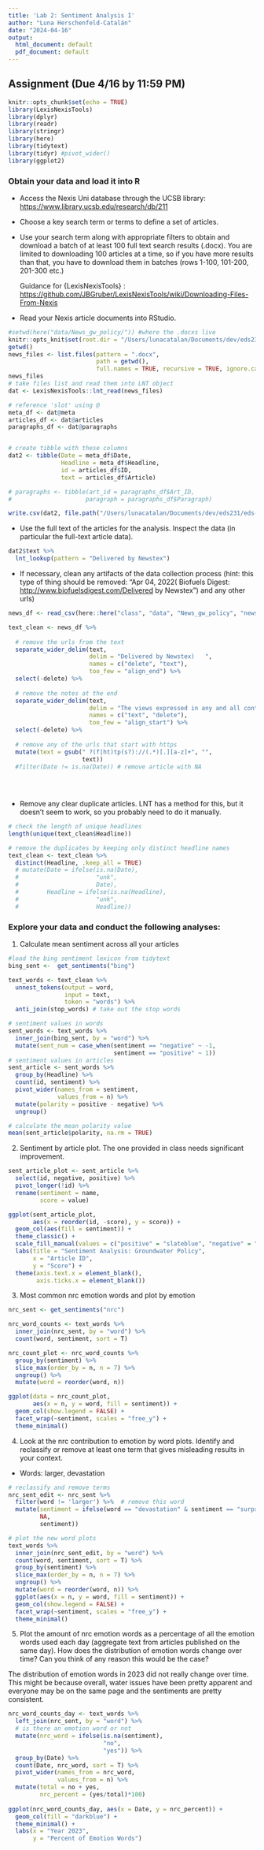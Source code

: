```yaml
---
title: 'Lab 2: Sentiment Analysis I'
author: "Luna Herschenfeld-Catalán"
date: "2024-04-16"
output:
  html_document: default
  pdf_document: default
---
```


## Assignment (Due 4/16 by 11:59 PM)
```r
knitr::opts_chunk$set(echo = TRUE)
library(LexisNexisTools)
library(dplyr)
library(readr)
library(stringr)
library(here)
library(tidytext)
library(tidyr) #pivot_wider()
library(ggplot2)

```


### Obtain your data and load it into R

-   Access the Nexis Uni database through the UCSB library: <https://www.library.ucsb.edu/research/db/211>

-   Choose a key search term or terms to define a set of articles.

-   Use your search term along with appropriate filters to obtain and download a batch of at least 100 full text search results (.docx). You are limited to downloading 100 articles at a time, so if you have more results than that, you have to download them in batches (rows 1-100, 101-200, 201-300 etc.)

    Guidance for {LexisNexisTools} : <https://github.com/JBGruber/LexisNexisTools/wiki/Downloading-Files-From-Nexis>

-   Read your Nexis article documents into RStudio.

```r
#setwd(here("data/News_gw_policy/")) #where the .docxs live
knitr::opts_knit$set(root.dir = "/Users/lunacatalan/Documents/dev/eds231/eds-231-textanalysis/class/data/News_gw_policy")
getwd()
news_files <- list.files(pattern = ".docx", 
                         path = getwd(),
                         full.names = TRUE, recursive = TRUE, ignore.case = TRUE)
news_files
# take files list and read them into LNT object
dat <- LexisNexisTools::lnt_read(news_files)

# reference 'slot' using @
meta_df <- dat@meta
articles_df <- dat@articles
paragraphs_df <- dat@paragraphs


# create tibble with these columns
dat2 <- tibble(Date = meta_df$Date,
               Headline = meta_df$Headline,
               id = articles_df$ID,
               text = articles_df$Article)

# paragraphs <- tibble(art_id = paragraphs_df$Art_ID,
#                     paragraph = paragraphs_df$Paragraph)

write.csv(dat2, file.path("/Users/lunacatalan/Documents/dev/eds231/eds-231-textanalysis/class/data/News_gw_policy/news.csv"))
```


-   Use the full text of the articles for the analysis. Inspect the data (in particular the full-text article data).

```r
dat2$text %>%
  lnt_lookup(pattern = "Delivered by Newstex")

```

-   If necessary, clean any artifacts of the data collection process (hint: this type of thing should be removed: "Apr 04, 2022( Biofuels Digest: <http://www.biofuelsdigest.com/Delivered> by Newstex") and any other urls)

```r

news_df <- read_csv(here::here("class", "data", "News_gw_policy", "news.csv"))

text_clean <- news_df %>% 
  
  # remove the urls from the text
  separate_wider_delim(text, 
                       delim = "Delivered by Newstex)   ",
                       names = c("delete", "text"),
                       too_few = "align_end") %>% 
  select(-delete) %>% 
  
  # remove the notes at the end
  separate_wider_delim(text, 
                       delim = "The views expressed in any and all content distributed by Newstex",
                       names = c("text", "delete"),
                       too_few = "align_start") %>% 
  select(-delete) %>% 
  
  # remove any of the urls that start with https
  mutate(text = gsub(" ?(f|ht)tp(s?)://(.*)[.][a-z]+", "",
                     text)) 
  #filter(Date != is.na(Date)) # remove article with NA
  
  
  
```

-   Remove any clear duplicate articles. LNT has a method for this, but it doesn't seem to work, so you probably need to do it manually.

```r
# check the length of unique headlines
length(unique(text_clean$Headline))

# remove the duplicates by keeping only distinct headline names
text_clean <- text_clean %>% 
  distinct(Headline, .keep_all = TRUE)
  # mutate(Date = ifelse(is.na(Date), 
  #                      "unk",
  #                      Date),
  #        Headline = ifelse(is.na(Headline), 
  #                      "unk",
  #                      Headline))

```


### Explore your data and conduct the following analyses:

1.  Calculate mean sentiment across all your articles

```r
#load the bing sentiment lexicon from tidytext
bing_sent <-  get_sentiments("bing")

text_words <- text_clean %>% 
  unnest_tokens(output = word, 
                input = text,
                token = "words") %>% 
  anti_join(stop_words) # take out the stop words

# sentiment values in words
sent_words <- text_words %>% 
  inner_join(bing_sent, by = "word") %>% 
  mutate(sent_num = case_when(sentiment == "negative" ~ -1,
                              sentiment == "positive" ~ 1))
# sentiment values in articles
sent_article <- sent_words %>% 
  group_by(Headline) %>% 
  count(id, sentiment) %>% 
  pivot_wider(names_from = sentiment, 
              values_from = n) %>% 
  mutate(polarity = positive - negative) %>% 
  ungroup()

# calculate the mean polarity value
mean(sent_article$polarity, na.rm = TRUE)
```

2.  Sentiment by article plot. The one provided in class needs significant improvement.

```r

sent_article_plot <- sent_article %>% 
  select(id, negative, positive) %>% 
  pivot_longer(!id) %>% 
  rename(sentiment = name,
         score = value)

ggplot(sent_article_plot, 
       aes(x = reorder(id, -score), y = score)) +
  geom_col(aes(fill = sentiment)) +
  theme_classic() +
  scale_fill_manual(values = c("positive" = "slateblue", "negative" = "orange")) +
  labs(title = "Sentiment Analysis: Groundwater Policy",
       x = "Article ID",
       y = "Score") +
  theme(axis.text.x = element_blank(),
        axis.ticks.x = element_blank())

```

3.  Most common nrc emotion words and plot by emotion

```r

nrc_sent <- get_sentiments("nrc")

nrc_word_counts <- text_words %>% 
  inner_join(nrc_sent, by = "word") %>% 
  count(word, sentiment, sort = T)

nrc_count_plot <- nrc_word_counts %>% 
  group_by(sentiment) %>% 
  slice_max(order_by = n, n = 7) %>% 
  ungroup() %>% 
  mutate(word = reorder(word, n))

ggplot(data = nrc_count_plot, 
       aes(x = n, y = word, fill = sentiment)) +
  geom_col(show.legend = FALSE) +
  facet_wrap(~sentiment, scales = "free_y") +
  theme_minimal()

```


4.  Look at the nrc contribution to emotion by word plots. Identify and reclassify or remove at least one term that gives misleading results in your context.

- Words: larger, devastation

```r
# reclassify and remove terms
nrc_sent_edit <- nrc_sent %>% 
  filter(word != 'larger') %>%  # remove this word
  mutate(sentiment = ifelse(word == "devastation" & sentiment == "surprise", # reclassify 
         NA, 
         sentiment))

# plot the new word plots
text_words %>% 
  inner_join(nrc_sent_edit, by = "word") %>% 
  count(word, sentiment, sort = T) %>% 
  group_by(sentiment) %>% 
  slice_max(order_by = n, n = 7) %>% 
  ungroup() %>% 
  mutate(word = reorder(word, n)) %>% 
  ggplot(aes(x = n, y = word, fill = sentiment)) +
  geom_col(show.legend = FALSE) +
  facet_wrap(~sentiment, scales = "free_y") +
  theme_minimal()

```


5.  Plot the amount of nrc emotion words as a percentage of all the emotion words used each day (aggregate text from articles published on the same day). How does the distribution of emotion words change over time? Can you think of any reason this would be the case?

The distribution of emotion words in 2023 did not really change over time. This might be because overall, water issues have been pretty apparent and everyone may be on the same page and the sentiments are pretty consistent. 

```r

nrc_word_counts_day <- text_words %>% 
  left_join(nrc_sent, by = "word") %>% 
  # is there an emotion word or not
  mutate(nrc_word = ifelse(is.na(sentiment),
                           "no", 
                           "yes")) %>% 
  group_by(Date) %>% 
  count(Date, nrc_word, sort = T) %>% 
  pivot_wider(names_from = nrc_word, 
              values_from = n) %>% 
  mutate(total = no + yes,
         nrc_percent = (yes/total)*100)
  
ggplot(nrc_word_counts_day, aes(x = Date, y = nrc_percent)) +
  geom_col(fill = "darkblue") +
  theme_minimal() +
  labs(x = "Year 2023",
       y = "Percent of Emotion Words")
```

